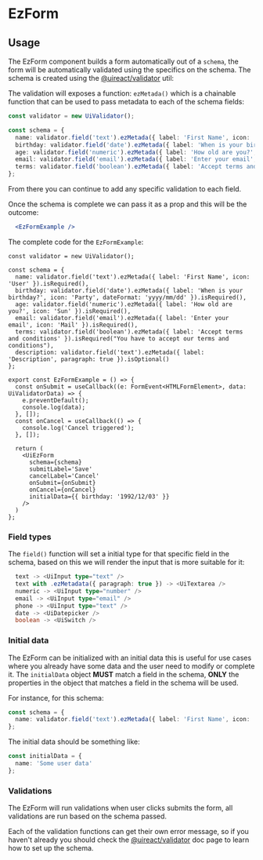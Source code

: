 


# <UiIcon icon="SettingsBig" size='xlarge' motion={{...UiReactViewRotating}} /> EzForm

<Metadata packageName='expando' packageJson={packageJson} includeInformation description='Create validated forms quickly and easily with a schema object' />

## Usage

The EzForm component builds a form automatically out of a `schema`, the form will be automatically validated using the specifics on the schema. The schema is created using the [@uireact/validator](./validator) util:

The validation will exposes a function: `ezMetada()` which is a chainable function that can be used to pass metadata to each of the schema fields:

```ts
const validator = new UiValidator();

const schema = {
  name: validator.field('text').ezMetada({ label: 'First Name', icon: 'User' }).isRequired(),
  birthday: validator.field('date').ezMetada({ label: 'When is your birthday?', icon: 'Party', dateFormat: 'yyyy/mm/dd' }).isRequired(),
  age: validator.field('numeric').ezMetada({ label: 'How old are you?', icon: 'Sun' }).isRequired(),
  email: validator.field('email').ezMetada({ label: 'Enter your email', icon: 'Mail' }).isRequired(),
  terms: validator.field('boolean').ezMetada({ label: 'Accept terms and conditions' }).isOptional()
};
```
From there you can continue to add any specific validation to each field.

Once the schema is complete we can pass it as a prop and this will be the outcome:

```jsx live scope={{EzFormExample}}
  <EzFormExample />
```

The complete code for the `EzFormExample`:

```tsx
const validator = new UiValidator();

const schema = {
  name: validator.field('text').ezMetada({ label: 'First Name', icon: 'User' }).isRequired(),
  birthday: validator.field('date').ezMetada({ label: 'When is your birthday?', icon: 'Party', dateFormat: 'yyyy/mm/dd' }).isRequired(),
  age: validator.field('numeric').ezMetada({ label: 'How old are you?', icon: 'Sun' }).isRequired(),
  email: validator.field('email').ezMetada({ label: 'Enter your email', icon: 'Mail' }).isRequired(),
  terms: validator.field('boolean').ezMetada({ label: 'Accept terms and conditions' }).isRequired("You have to accept our terms and conditions"),
  description: validator.field('text').ezMetada({ label: 'Description', paragraph: true }).isOptional()
};

export const EzFormExample = () => {  
  const onSubmit = useCallback((e: FormEvent<HTMLFormElement>, data: UiValidatorData) => {
    e.preventDefault();
    console.log(data);
  }, []);
  const onCancel = useCallback(() => {
    console.log('Cancel triggered');
  }, []);

  return (
    <UiEzForm 
      schema={schema} 
      submitLabel='Save' 
      cancelLabel='Cancel' 
      onSubmit={onSubmit} 
      onCancel={onCancel} 
      initialData={{ birthday: '1992/12/03' }} 
    />
  )
};
```
### Field types

The `field()` function will set a initial type for that specific field in the schema, based on this we will render the input that is more suitable for it:

```ts
  text -> <UiInput type="text" />
  text with .ezMetadata({ paragraph: true }) -> <UiTextarea />
  numeric -> <UiInput type="number" />
  email -> <UiInput type="email" />
  phone -> <UiInput type="text" />
  date -> <UiDatepicker />
  boolean -> <UiSwitch />
```

### Initial data

The EzForm can be initialized with an initial data this is useful for use cases where you already have some data and the user need to modify or complete it.
The `initialData` object **MUST** match a field in the schema, **ONLY** the properties in the object that matches a field in the schema will be used.

For instance, for this schema:

```ts
const schema = {
  name: validator.field('text').ezMetada({ label: 'First Name', icon: 'User' }).isRequired()
};
```

The initial data should be something like: 

```ts
const initialData = {
  name: 'Some user data'
};
```

### Validations

The EzForm will run validations when user clicks submits the form, all validations are run based on the schema passed.

Each of the validation functions can get their own error message, so if you haven't already you should check the [@uireact/validator](./validator) doc page to learn how to set up the schema.

